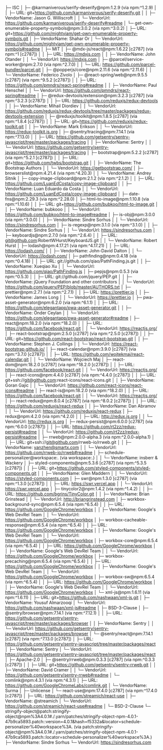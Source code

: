 ├─ ISC
│ ├─ @karmaniverous/serify-deserify@npm:1.2.9 (via npm:^1.2.9)
│ │ ├─ URL: git+https://github.com/karmaniverous/serify-deserify.git
│ │ ├─ VendorName: Jason G. Williscroft
│ │ └─ VendorUrl: https://github.com/karmaniverous/serify-deserify#readme
│ └─ get-own-enumerable-property-symbols@npm:3.0.2 (via npm:^3.0.2)
│ ├─ URL: git+https://github.com/mightyiam/get-own-enumerable-property-symbols.git
│ ├─ VendorName: Shahar Or
│ └─ VendorUrl: https://github.com/mightyiam/get-own-enumerable-property-symbols#readme
│
├─ MIT
│ ├─ @mdx-js/react@npm:1.6.22 [c2787] (via npm:^1 [c2787])
│ │ ├─ URL: https://mdxjs.com
│ │ ├─ VendorName: John Otander
│ │ └─ VendorUrl: https://mdxjs.com
│ ├─ @parcel/service-worker@npm:2.7.0 (via npm:^2.7.0)
│ │ └─ URL: https://github.com/parcel-bundler/parcel.git
│ ├─ @popperjs/core@npm:2.11.6 (via npm:^2.11.6)
│ │ └─ VendorName: Federico Zivolo
│ ├─ @react-spring/web@npm:9.5.5 [c2787] (via npm:^9.5.2 [c2787])
│ │ ├─ URL: https://github.com/pmndrs/react-spring#readme
│ │ ├─ VendorName: Paul Henschel
│ │ └─ VendorUrl: https://github.com/pmndrs/react-spring#readme
│ ├─ @redux-devtools/extension@npm:3.2.3 [c2787] (via npm:^3.2.3 [c2787])
│ │ ├─ URL: https://github.com/reduxjs/redux-devtools
│ │ ├─ VendorName: Mihail Diordiev
│ │ └─ VendorUrl: https://github.com/reduxjs/redux-devtools/tree/master/packages/redux-devtools-extension
│ ├─ @reduxjs/toolkit@npm:1.8.5 [c2787] (via npm:^1.8.4 [c2787])
│ │ ├─ URL: git+https://github.com/reduxjs/redux-toolkit.git
│ │ ├─ VendorName: Mark Erikson
│ │ └─ VendorUrl: https://redux-toolkit.js.org
│ ├─ @sentry/tracing@npm:7.14.1 (via npm:^7.13.0)
│ │ ├─ URL: https://github.com/getsentry/sentry-javascript/tree/master/packages/tracing
│ │ ├─ VendorName: Sentry
│ │ └─ VendorUrl: https://github.com/getsentry/sentry-javascript/tree/master/packages/tracing
│ ├─ bootstrap@npm:5.2.2 [c2787] (via npm:^5.2.1 [c2787])
│ │ ├─ URL: git+https://github.com/twbs/bootstrap.git
│ │ ├─ VendorName: The Bootstrap Authors
│ │ └─ VendorUrl: https://getbootstrap.com/
│ ├─ browserslist@npm:4.21.4 (via npm:^4.20.3)
│ │ └─ VendorName: Andrey Sitnik
│ ├─ copy-image-clipboard@npm:2.1.2 (via npm:^2.1.2)
│ │ ├─ URL: https://github.com/LuanEdCosta/copy-image-clipboard
│ │ ├─ VendorName: Luan Eduardo da Costa
│ │ └─ VendorUrl: https://github.com/LuanEdCosta/copy-image-clipboard
│ ├─ date-fns@npm:2.29.3 (via npm:^2.28.0)
│ ├─ html-to-image@npm:1.10.8 (via npm:^1.10.6)
│ │ ├─ URL: git+https://github.com/bubkoo/html-to-image.git
│ │ ├─ VendorName: bubkooo
│ │ └─ VendorUrl: https://github.com/bubkoo/html-to-image#readme
│ ├─ is-obj@npm:3.0.0 (via npm:^3.0.0)
│ │ ├─ VendorName: Sindre Sorhus
│ │ └─ VendorUrl: https://sindresorhus.com
│ ├─ is-regexp@npm:3.1.0 (via npm:^3.1.0)
│ │ ├─ VendorName: Sindre Sorhus
│ │ └─ VendorUrl: https://sindresorhus.com
│ ├─ keyboardjs@npm:2.7.0 (via npm:^2.6.4)
│ │ ├─ URL: git@github.com:RobertWHurst/KeyboardJS.git
│ │ └─ VendorName: Robert Hurst
│ ├─ lodash@npm:4.17.21 (via npm:^4.17.21)
│ │ ├─ URL: https://lodash.com/
│ │ ├─ VendorName: John-David Dalton
│ │ └─ VendorUrl: https://lodash.com/
│ ├─ pathfinding@npm:0.4.18 (via npm:^0.4.18)
│ │ ├─ URL: git://github.com/qiao/PathFinding.js.git
│ │ ├─ VendorName: Xueqiao Xu
│ │ └─ VendorUrl: https://github.com/qiao/PathFinding.js
│ ├─ pepjs@npm:0.5.3 (via npm:^0.5.3)
│ │ ├─ URL: git://github.com/jquery/PEP.git
│ │ ├─ VendorName: jQuery Foundation and other contributors
│ │ └─ VendorUrl: https://github.com/jquery/PEP/blob/master/AUTHORS.txt
│ ├─ prettier@npm:2.7.1 (via npm:^2.7.1)
│ │ ├─ URL: https://prettier.io
│ │ ├─ VendorName: James Long
│ │ └─ VendorUrl: https://prettier.io
│ ├─ pwa-asset-generator@npm:6.2.0 (via npm:^6.1.1)
│ │ ├─ URL: https://github.com/elegantapp/pwa-asset-generator.git
│ │ ├─ VendorName: Önder Ceylan
│ │ └─ VendorUrl: https://github.com/elegantapp/pwa-asset-generator#readme
│ ├─ react@npm:18.2.0 (via npm:^18.2.0)
│ │ ├─ URL: https://github.com/facebook/react.git
│ │ └─ VendorUrl: https://reactjs.org/
│ ├─ react-bootstrap@npm:2.5.0 [c2787] (via npm:^2.5.0 [c2787])
│ │ ├─ URL: git+https://github.com/react-bootstrap/react-bootstrap.git
│ │ ├─ VendorName: Stephen J. Collings
│ │ └─ VendorUrl: https://react-bootstrap.github.io/
│ ├─ react-calendar@npm:3.9.0 [c2787] (via npm:^3.7.0 [c2787])
│ │ ├─ URL: https://github.com/wojtekmaj/react-calendar.git
│ │ └─ VendorName: Wojciech Maj
│ ├─ react-dom@npm:18.2.0 [c2787] (via npm:^18.2.0 [c2787])
│ │ ├─ URL: https://github.com/facebook/react.git
│ │ └─ VendorUrl: https://reactjs.org/
│ ├─ react-icons@npm:4.4.0 [c2787] (via npm:^4.4.0 [c2787])
│ │ ├─ URL: git+ssh://git@github.com:react-icons/react-icons.git
│ │ ├─ VendorName: Goran Gajic
│ │ └─ VendorUrl: https://github.com/react-icons/react-icons#readme
│ ├─ react-is@npm:18.2.0 (via npm:^18.2.0)
│ │ ├─ URL: https://github.com/facebook/react.git
│ │ └─ VendorUrl: https://reactjs.org/
│ ├─ react-redux@npm:8.0.4 [c2787] (via npm:^8.0.2 [c2787])
│ │ ├─ URL: https://github.com/reduxjs/react-redux
│ │ ├─ VendorName: Dan Abramov
│ │ └─ VendorUrl: https://github.com/reduxjs/react-redux
│ ├─ redux@npm:4.2.0 (via npm:^4.2.0)
│ │ ├─ URL: http://redux.js.org
│ │ └─ VendorUrl: http://redux.js.org
│ ├─ redux-persist@npm:6.0.0 [c2787] (via npm:^6.0.0 [c2787])
│ │ ├─ URL: https://github.com/rt2zz/redux-persist#readme
│ │ └─ VendorUrl: https://github.com/rt2zz/redux-persist#readme
│ ├─ rrweb@npm:2.0.0-alpha.3 (via npm:^2.0.0-alpha.1)
│ │ ├─ URL: git+ssh://git@github.com/rrweb-io/rrweb.git
│ │ ├─ VendorName: yanzhen@smartx.com
│ │ └─ VendorUrl: https://github.com/rrweb-io/rrweb#readme
│ ├─ schedule-personalizer@workspace:. (via workspace:.)
│ │ └─ VendorName: insberr & Wackery
│ ├─ styled-components@npm:5.3.6 [c2787] (via npm:^5.3.5 [c2787])
│ │ ├─ URL: git+https://github.com/styled-components/styled-components.git
│ │ ├─ VendorName: Glen Maddern
│ │ └─ VendorUrl: https://styled-components.com
│ ├─ swr@npm:1.3.0 [c2787] (via npm:^1.3.0 [c2787])
│ │ ├─ URL: https://swr.vercel.app
│ │ └─ VendorUrl: https://swr.vercel.app
│ ├─ tinycolor2@npm:1.4.2 (via npm:^1.4.2)
│ │ ├─ URL: https://github.com/bgrins/TinyColor.git
│ │ ├─ VendorName: Brian Grinstead
│ │ └─ VendorUrl: http://briangrinstead.com
│ ├─ workbox-background-sync@npm:6.5.4 (via npm:^6.5.4)
│ │ ├─ URL: https://github.com/GoogleChrome/workbox
│ │ ├─ VendorName: Google's Web DevRel Team
│ │ └─ VendorUrl: https://github.com/GoogleChrome/workbox
│ ├─ workbox-cacheable-response@npm:6.5.4 (via npm:^6.5.4)
│ │ ├─ URL: https://github.com/GoogleChrome/workbox
│ │ ├─ VendorName: Google's Web DevRel Team
│ │ └─ VendorUrl: https://github.com/GoogleChrome/workbox
│ ├─ workbox-core@npm:6.5.4 (via npm:^6.5.4)
│ │ ├─ URL: https://github.com/GoogleChrome/workbox
│ │ ├─ VendorName: Google's Web DevRel Team
│ │ └─ VendorUrl: https://github.com/GoogleChrome/workbox
│ ├─ workbox-precaching@npm:6.5.4 (via npm:^6.5.4)
│ │ ├─ URL: https://github.com/GoogleChrome/workbox
│ │ ├─ VendorName: Google's Web DevRel Team
│ │ └─ VendorUrl: https://github.com/GoogleChrome/workbox
│ ├─ workbox-sw@npm:6.5.4 (via npm:^6.5.4)
│ │ ├─ URL: https://github.com/GoogleChrome/workbox
│ │ ├─ VendorName: Google's Web DevRel Team
│ │ └─ VendorUrl: https://github.com/GoogleChrome/workbox
│ └─ xml-js@npm:1.6.11 (via npm:^1.6.11)
│ ├─ URL: git+https://github.com/nashwaan/xml-js.git
│ ├─ VendorName: Yousuf Almarzooqi
│ └─ VendorUrl: https://github.com/nashwaan/xml-js#readme
│
├─ BSD-3-Clause
│ ├─ @sentry/browser@npm:7.14.1 (via npm:^7.12.1)
│ │ ├─ URL: https://github.com/getsentry/sentry-javascript/tree/master/packages/browser
│ │ ├─ VendorName: Sentry
│ │ └─ VendorUrl: https://github.com/getsentry/sentry-javascript/tree/master/packages/browser
│ └─ @sentry/react@npm:7.14.1 [c2787] (via npm:^7.13.0 [c2787])
│ ├─ URL: https://github.com/getsentry/sentry-javascript/tree/master/packages/react
│ ├─ VendorName: Sentry
│ └─ VendorUrl: https://github.com/getsentry/sentry-javascript/tree/master/packages/react
│
├─ Apache-2.0
│ ├─ @sentry/rrweb@npm:0.3.3 [c2787] (via npm:^0.3.3 [c2787])
│ │ ├─ URL: git+https://github.com/getsentry/sentry-rrweb.git
│ │ ├─ VendorName: David Cramer
│ │ └─ VendorUrl: https://github.com/getsentry/sentry-rrweb#readme
│ └─ comlink@npm:4.3.1 (via npm:^4.3.1)
│ ├─ URL: https://github.com/GoogleChromeLabs/comlink.git
│ └─ VendorName: Surma
│
├─ Unlicense
│ └─ react-use@npm:17.4.0 [c2787] (via npm:^17.4.0 [c2787])
│ ├─ URL: https://github.com/streamich/react-use
│ ├─ VendorName: @streamich
│ └─ VendorUrl: https://github.com/streamich/react-use#readme
│
└─ BSD-2-Clause
└─ stringify-object@patch:stringify-object@npm%3A4.0.1#./.yarn/patches/stringify-object-npm-4.0.1-47b9ca5893.patch::version=4.0.1&hash=f5332a&locator=schedule-personalizer%40workspace%3A. (via patch:stringify-object@npm%3A4.0.1#./.yarn/patches/stringify-object-npm-4.0.1-47b9ca5893.patch::locator=schedule-personalizer%40workspace%3A.)
├─ VendorName: Sindre Sorhus
└─ VendorUrl: https://sindresorhus.com
